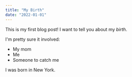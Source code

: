```yaml
---
title: "My Birth"
date: "2022-01-01"
---
```


This is my first blog post! I want to tell you about my *birth*.

I'm pretty sure it involved:
* My mom
* Me
* Someone to catch me

I was born in New York.
